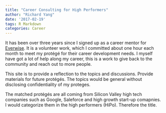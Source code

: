 ```yaml
---
title: "Career Consulting for High Performers"
author: "Richard Yang"
date: '2017-02-19'
tags: R Markdown
categories: Career
---
```


It has been over three years since I signed up as a career mentor for [Everwise](https://www.geteverwise.com/). It is a volunteer work, which I committed about one hour each month to meet my protégé for their career development needs. I myself have got a lot of help along my career, this is a work to give back to the community and reach out to more people. 

This site is to provide a reflection to the topics and discussions. Provide materials for future protégés. The topics would be general without disclosing confidentiality of my proteges.


The matched protégés are all coming from Silicon Valley high tech companies such as Google, Saleforce and high growth start-up comapnies. I would categorize them in the high performers (HiPo). Therefore the title.

